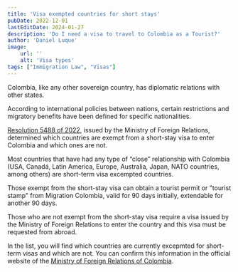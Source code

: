 ```yaml
---
title: 'Visa exempted countries for short stays'
pubDate: 2022-12-01
lastEditDate: 2024-01-27
description: 'Do I need a visa to travel to Colombia as a Tourist?'
author: 'Daniel Luque'
image:
    url: ''
    alt: 'Visa types'
tags: ["Immigration Law", "Visas"]
---
```


Colombia, like any other sovereign country, has diplomatic relations with other states. 

According to international policies between nations, certain restrictions and migratory benefits have been defined for specific nationalities.

[Resolution 5488 of 2022](https://www.cancilleria.gov.co/sites/default/files/Normograma/docs/resolucion_minrelaciones_5488_2022.htm), issued by the Ministry of Foreign Relations, determined which countries are exempt from a short-stay visa to enter Colombia and which ones are not. 

Most countries that have had any type of “close” relationship with Colombia (USA, Canadá, Latin America, Europe, Australia, Japan, NATO countries, among others) are short-term visa excempted countries. 

Those exempt from the short-stay visa can obtain a tourist permit or "tourist stamp" from Migration Colombia, valid for 90 days initially, extendable for another 90 days. 

Those who are not exempt from the short-stay visa require a visa issued by the Ministry of Foreign Relations to enter the country and this visa must be requested from abroad.

In the list, you will find which countries are currently excepmted for short- term visas and which are not. You can confirm this information in the official website of the [Ministry of Foreign Relations of Colombia](https://www.cancilleria.gov.co/tramites_servicios/visa/lista-a-b-c).

<CountrySelector client:load/>